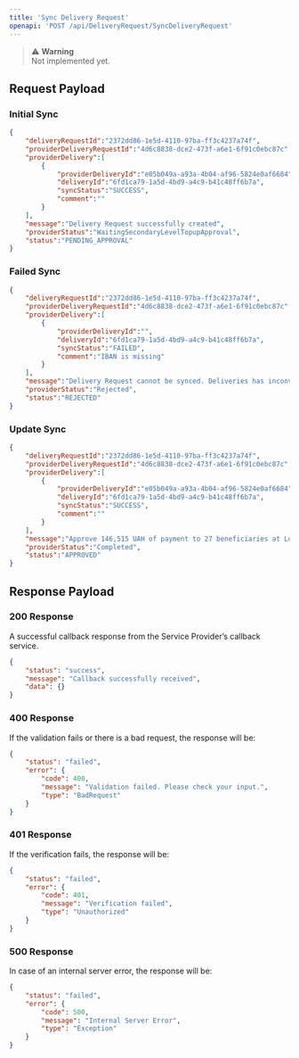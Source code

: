 ```yaml
---
title: 'Sync Delivery Request'
openapi: 'POST /api/DeliveryRequest/SyncDeliveryRequest'
---
```


> ⚠️ **Warning**  
> Not implemented yet.

## Request Payload

### Initial Sync

```json
{
    "deliveryRequestId":"2372dd86-1e5d-4110-97ba-ff3c4237a74f",
    "providerDeliveryRequestId":"4d6c8838-dce2-473f-a6e1-6f91c0ebc87c",
    "providerDelivery":[
        {
            "providerDeliveryId":"e05b049a-a93a-4b04-af96-5824e0af6684",
            "deliveryId":"6fd1ca79-1a5d-4bd9-a4c9-b41c48ff6b7a",
            "syncStatus":"SUCCESS",
            "comment":""
        }
    ],
    "message":"Delivery Request successfully created",
    "providerStatus":"WaitingSecondaryLevelTopupApproval",
    "status":"PENDING_APPROVAL"
}
```

### Failed Sync

```json
{
    "deliveryRequestId":"2372dd86-1e5d-4110-97ba-ff3c4237a74f",
    "providerDeliveryRequestId":"4d6c8838-dce2-473f-a6e1-6f91c0ebc87c",
    "providerDelivery":[
        {
            "providerDeliveryId":"",
            "deliveryId":"6fd1ca79-1a5d-4bd9-a4c9-b41c48ff6b7a",
            "syncStatus":"FAILED",
            "comment":"IBAN is missing"
        }
    ],
    "message":"Delivery Request cannot be synced. Deliveries has inconvenience. Please check the delivery details.",
    "providerStatus":"Rejected",
    "status":"REJECTED"
}
```

### Update Sync

```json
{
    "deliveryRequestId":"2372dd86-1e5d-4110-97ba-ff3c4237a74f",
    "providerDeliveryRequestId":"4d6c8838-dce2-473f-a6e1-6f91c0ebc87c",
    "providerDelivery":[
        {
            "providerDeliveryId":"e05b049a-a93a-4b04-af96-5824e0af6684",
            "deliveryId":"6fd1ca79-1a5d-4bd9-a4c9-b41c48ff6b7a",
            "syncStatus":"SUCCESS",
            "comment":""
        }
    ],
    "message":"Approve 146,515 UAH of payment to 27 beneficiaries at Location: Bulgarian Red Cross, Bulgaria via Activity: Winterization MoneyGram Bulgaria - IBAN UAH",
    "providerStatus":"Completed",
    "status":"APPROVED"
}
```

## Response Payload

### 200 Response

A successful callback response from the Service Provider’s callback service.

```json
{
    "status": "success",
    "message": "Callback successfully received",
    "data": {}
}
```

### 400 Response

If the validation fails or there is a bad request, the response will be:

```json
{
    "status": "failed",
    "error": {
        "code": 400,
        "message": "Validation failed. Please check your input.",
        "type": "BadRequest"
    }
}
```

### 401 Response

If the verification fails, the response will be:

```json
{
    "status": "failed",
    "error": {
        "code": 401,
        "message": "Verification failed",
        "type": "Unauthorized"
    }
}
```

### 500 Response

In case of an internal server error, the response will be:

```json
{
    "status": "failed",
    "error": {
        "code": 500,
        "message": "Internal Server Error",
        "type": "Exception"
    }
}
```